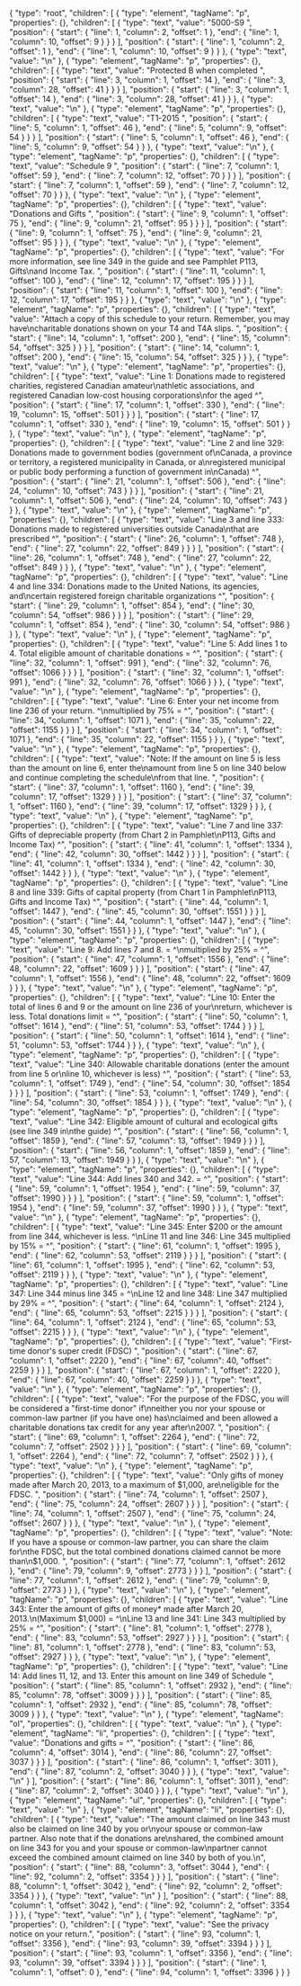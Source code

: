 {
  "type": "root",
  "children": [
    {
      "type": "element",
      "tagName": "p",
      "properties": {},
      "children": [
        {
          "type": "text",
          "value": "5000-S9 ",
          "position": {
            "start": {
              "line": 1,
              "column": 2,
              "offset": 1
            },
            "end": {
              "line": 1,
              "column": 10,
              "offset": 9
            }
          }
        }
      ],
      "position": {
        "start": {
          "line": 1,
          "column": 2,
          "offset": 1
        },
        "end": {
          "line": 1,
          "column": 10,
          "offset": 9
        }
      }
    },
    {
      "type": "text",
      "value": "\n"
    },
    {
      "type": "element",
      "tagName": "p",
      "properties": {},
      "children": [
        {
          "type": "text",
          "value": "Protected B when completed ",
          "position": {
            "start": {
              "line": 3,
              "column": 1,
              "offset": 14
            },
            "end": {
              "line": 3,
              "column": 28,
              "offset": 41
            }
          }
        }
      ],
      "position": {
        "start": {
          "line": 3,
          "column": 1,
          "offset": 14
        },
        "end": {
          "line": 3,
          "column": 28,
          "offset": 41
        }
      }
    },
    {
      "type": "text",
      "value": "\n"
    },
    {
      "type": "element",
      "tagName": "p",
      "properties": {},
      "children": [
        {
          "type": "text",
          "value": "T1-2015 ",
          "position": {
            "start": {
              "line": 5,
              "column": 1,
              "offset": 46
            },
            "end": {
              "line": 5,
              "column": 9,
              "offset": 54
            }
          }
        }
      ],
      "position": {
        "start": {
          "line": 5,
          "column": 1,
          "offset": 46
        },
        "end": {
          "line": 5,
          "column": 9,
          "offset": 54
        }
      }
    },
    {
      "type": "text",
      "value": "\n"
    },
    {
      "type": "element",
      "tagName": "p",
      "properties": {},
      "children": [
        {
          "type": "text",
          "value": "Schedule 9 ",
          "position": {
            "start": {
              "line": 7,
              "column": 1,
              "offset": 59
            },
            "end": {
              "line": 7,
              "column": 12,
              "offset": 70
            }
          }
        }
      ],
      "position": {
        "start": {
          "line": 7,
          "column": 1,
          "offset": 59
        },
        "end": {
          "line": 7,
          "column": 12,
          "offset": 70
        }
      }
    },
    {
      "type": "text",
      "value": "\n"
    },
    {
      "type": "element",
      "tagName": "p",
      "properties": {},
      "children": [
        {
          "type": "text",
          "value": "Donations and Gifts ",
          "position": {
            "start": {
              "line": 9,
              "column": 1,
              "offset": 75
            },
            "end": {
              "line": 9,
              "column": 21,
              "offset": 95
            }
          }
        }
      ],
      "position": {
        "start": {
          "line": 9,
          "column": 1,
          "offset": 75
        },
        "end": {
          "line": 9,
          "column": 21,
          "offset": 95
        }
      }
    },
    {
      "type": "text",
      "value": "\n"
    },
    {
      "type": "element",
      "tagName": "p",
      "properties": {},
      "children": [
        {
          "type": "text",
          "value": "For more information, see line 349 in the guide and see Pamphlet P113, Gifts\nand Income Tax. ",
          "position": {
            "start": {
              "line": 11,
              "column": 1,
              "offset": 100
            },
            "end": {
              "line": 12,
              "column": 17,
              "offset": 195
            }
          }
        }
      ],
      "position": {
        "start": {
          "line": 11,
          "column": 1,
          "offset": 100
        },
        "end": {
          "line": 12,
          "column": 17,
          "offset": 195
        }
      }
    },
    {
      "type": "text",
      "value": "\n"
    },
    {
      "type": "element",
      "tagName": "p",
      "properties": {},
      "children": [
        {
          "type": "text",
          "value": "Attach a copy of this schedule to your return. Remember, you may have\ncharitable donations shown on your T4 and T4A slips. ",
          "position": {
            "start": {
              "line": 14,
              "column": 1,
              "offset": 200
            },
            "end": {
              "line": 15,
              "column": 54,
              "offset": 325
            }
          }
        }
      ],
      "position": {
        "start": {
          "line": 14,
          "column": 1,
          "offset": 200
        },
        "end": {
          "line": 15,
          "column": 54,
          "offset": 325
        }
      }
    },
    {
      "type": "text",
      "value": "\n"
    },
    {
      "type": "element",
      "tagName": "p",
      "properties": {},
      "children": [
        {
          "type": "text",
          "value": "Line 1: Donations made to registered charities, registered Canadian amateur\nathletic associations, and registered Canadian low-cost housing corporations\nfor the aged ^",
          "position": {
            "start": {
              "line": 17,
              "column": 1,
              "offset": 330
            },
            "end": {
              "line": 19,
              "column": 15,
              "offset": 501
            }
          }
        }
      ],
      "position": {
        "start": {
          "line": 17,
          "column": 1,
          "offset": 330
        },
        "end": {
          "line": 19,
          "column": 15,
          "offset": 501
        }
      }
    },
    {
      "type": "text",
      "value": "\n"
    },
    {
      "type": "element",
      "tagName": "p",
      "properties": {},
      "children": [
        {
          "type": "text",
          "value": "Line 2 and line 329: Donations made to government bodies (government of\nCanada, a province or territory, a registered municipality in Canada, or a\nregistered municipal or public body performing a function of government in\nCanada) ^",
          "position": {
            "start": {
              "line": 21,
              "column": 1,
              "offset": 506
            },
            "end": {
              "line": 24,
              "column": 10,
              "offset": 743
            }
          }
        }
      ],
      "position": {
        "start": {
          "line": 21,
          "column": 1,
          "offset": 506
        },
        "end": {
          "line": 24,
          "column": 10,
          "offset": 743
        }
      }
    },
    {
      "type": "text",
      "value": "\n"
    },
    {
      "type": "element",
      "tagName": "p",
      "properties": {},
      "children": [
        {
          "type": "text",
          "value": "Line 3 and line 333: Donations made to registered universities outside Canada\nthat are prescribed ^",
          "position": {
            "start": {
              "line": 26,
              "column": 1,
              "offset": 748
            },
            "end": {
              "line": 27,
              "column": 22,
              "offset": 849
            }
          }
        }
      ],
      "position": {
        "start": {
          "line": 26,
          "column": 1,
          "offset": 748
        },
        "end": {
          "line": 27,
          "column": 22,
          "offset": 849
        }
      }
    },
    {
      "type": "text",
      "value": "\n"
    },
    {
      "type": "element",
      "tagName": "p",
      "properties": {},
      "children": [
        {
          "type": "text",
          "value": "Line 4 and line 334: Donations made to the United Nations, its agencies, and\ncertain registered foreign charitable organizations ^",
          "position": {
            "start": {
              "line": 29,
              "column": 1,
              "offset": 854
            },
            "end": {
              "line": 30,
              "column": 54,
              "offset": 986
            }
          }
        }
      ],
      "position": {
        "start": {
          "line": 29,
          "column": 1,
          "offset": 854
        },
        "end": {
          "line": 30,
          "column": 54,
          "offset": 986
        }
      }
    },
    {
      "type": "text",
      "value": "\n"
    },
    {
      "type": "element",
      "tagName": "p",
      "properties": {},
      "children": [
        {
          "type": "text",
          "value": "Line 5: Add lines 1 to 4. Total eligible amount of charitable donations = ^",
          "position": {
            "start": {
              "line": 32,
              "column": 1,
              "offset": 991
            },
            "end": {
              "line": 32,
              "column": 76,
              "offset": 1066
            }
          }
        }
      ],
      "position": {
        "start": {
          "line": 32,
          "column": 1,
          "offset": 991
        },
        "end": {
          "line": 32,
          "column": 76,
          "offset": 1066
        }
      }
    },
    {
      "type": "text",
      "value": "\n"
    },
    {
      "type": "element",
      "tagName": "p",
      "properties": {},
      "children": [
        {
          "type": "text",
          "value": "Line 6: Enter your net income from line 236 of your return. ^\nmultiplied by 75% = ^",
          "position": {
            "start": {
              "line": 34,
              "column": 1,
              "offset": 1071
            },
            "end": {
              "line": 35,
              "column": 22,
              "offset": 1155
            }
          }
        }
      ],
      "position": {
        "start": {
          "line": 34,
          "column": 1,
          "offset": 1071
        },
        "end": {
          "line": 35,
          "column": 22,
          "offset": 1155
        }
      }
    },
    {
      "type": "text",
      "value": "\n"
    },
    {
      "type": "element",
      "tagName": "p",
      "properties": {},
      "children": [
        {
          "type": "text",
          "value": "Note: If the amount on line 5 is less than the amount on line 6, enter the\namount from line 5 on line 340 below and continue completing the schedule\nfrom that line. ",
          "position": {
            "start": {
              "line": 37,
              "column": 1,
              "offset": 1160
            },
            "end": {
              "line": 39,
              "column": 17,
              "offset": 1329
            }
          }
        }
      ],
      "position": {
        "start": {
          "line": 37,
          "column": 1,
          "offset": 1160
        },
        "end": {
          "line": 39,
          "column": 17,
          "offset": 1329
        }
      }
    },
    {
      "type": "text",
      "value": "\n"
    },
    {
      "type": "element",
      "tagName": "p",
      "properties": {},
      "children": [
        {
          "type": "text",
          "value": "Line 7 and line 337: Gifts of depreciable property (from Chart 2 in Pamphlet\nP113, Gifts and Income Tax) ^",
          "position": {
            "start": {
              "line": 41,
              "column": 1,
              "offset": 1334
            },
            "end": {
              "line": 42,
              "column": 30,
              "offset": 1442
            }
          }
        }
      ],
      "position": {
        "start": {
          "line": 41,
          "column": 1,
          "offset": 1334
        },
        "end": {
          "line": 42,
          "column": 30,
          "offset": 1442
        }
      }
    },
    {
      "type": "text",
      "value": "\n"
    },
    {
      "type": "element",
      "tagName": "p",
      "properties": {},
      "children": [
        {
          "type": "text",
          "value": "Line 8 and line 339: Gifts of capital property (from Chart 1 in Pamphlet\nP113, Gifts and Income Tax) ^",
          "position": {
            "start": {
              "line": 44,
              "column": 1,
              "offset": 1447
            },
            "end": {
              "line": 45,
              "column": 30,
              "offset": 1551
            }
          }
        }
      ],
      "position": {
        "start": {
          "line": 44,
          "column": 1,
          "offset": 1447
        },
        "end": {
          "line": 45,
          "column": 30,
          "offset": 1551
        }
      }
    },
    {
      "type": "text",
      "value": "\n"
    },
    {
      "type": "element",
      "tagName": "p",
      "properties": {},
      "children": [
        {
          "type": "text",
          "value": "Line 9: Add lines 7 and 8. = ^\nmultiplied by 25% = ^",
          "position": {
            "start": {
              "line": 47,
              "column": 1,
              "offset": 1556
            },
            "end": {
              "line": 48,
              "column": 22,
              "offset": 1609
            }
          }
        }
      ],
      "position": {
        "start": {
          "line": 47,
          "column": 1,
          "offset": 1556
        },
        "end": {
          "line": 48,
          "column": 22,
          "offset": 1609
        }
      }
    },
    {
      "type": "text",
      "value": "\n"
    },
    {
      "type": "element",
      "tagName": "p",
      "properties": {},
      "children": [
        {
          "type": "text",
          "value": "Line 10: Enter the total of lines 6 and 9 or the amount on line 236 of your\nreturn, whichever is less. Total donations limit = ^",
          "position": {
            "start": {
              "line": 50,
              "column": 1,
              "offset": 1614
            },
            "end": {
              "line": 51,
              "column": 53,
              "offset": 1744
            }
          }
        }
      ],
      "position": {
        "start": {
          "line": 50,
          "column": 1,
          "offset": 1614
        },
        "end": {
          "line": 51,
          "column": 53,
          "offset": 1744
        }
      }
    },
    {
      "type": "text",
      "value": "\n"
    },
    {
      "type": "element",
      "tagName": "p",
      "properties": {},
      "children": [
        {
          "type": "text",
          "value": "Line 340: Allowable charitable donations (enter the amount from line 5 or\nline 10, whichever is less) ^",
          "position": {
            "start": {
              "line": 53,
              "column": 1,
              "offset": 1749
            },
            "end": {
              "line": 54,
              "column": 30,
              "offset": 1854
            }
          }
        }
      ],
      "position": {
        "start": {
          "line": 53,
          "column": 1,
          "offset": 1749
        },
        "end": {
          "line": 54,
          "column": 30,
          "offset": 1854
        }
      }
    },
    {
      "type": "text",
      "value": "\n"
    },
    {
      "type": "element",
      "tagName": "p",
      "properties": {},
      "children": [
        {
          "type": "text",
          "value": "Line 342: Eligible amount of cultural and ecological gifts (see line 349 in\nthe guide) ^",
          "position": {
            "start": {
              "line": 56,
              "column": 1,
              "offset": 1859
            },
            "end": {
              "line": 57,
              "column": 13,
              "offset": 1949
            }
          }
        }
      ],
      "position": {
        "start": {
          "line": 56,
          "column": 1,
          "offset": 1859
        },
        "end": {
          "line": 57,
          "column": 13,
          "offset": 1949
        }
      }
    },
    {
      "type": "text",
      "value": "\n"
    },
    {
      "type": "element",
      "tagName": "p",
      "properties": {},
      "children": [
        {
          "type": "text",
          "value": "Line 344: Add lines 340 and 342. = ^",
          "position": {
            "start": {
              "line": 59,
              "column": 1,
              "offset": 1954
            },
            "end": {
              "line": 59,
              "column": 37,
              "offset": 1990
            }
          }
        }
      ],
      "position": {
        "start": {
          "line": 59,
          "column": 1,
          "offset": 1954
        },
        "end": {
          "line": 59,
          "column": 37,
          "offset": 1990
        }
      }
    },
    {
      "type": "text",
      "value": "\n"
    },
    {
      "type": "element",
      "tagName": "p",
      "properties": {},
      "children": [
        {
          "type": "text",
          "value": "Line 345: Enter $200 or the amount from line 344, whichever is less. ^\nLine 11 and line 346: Line 345 multiplied by 15% = ^",
          "position": {
            "start": {
              "line": 61,
              "column": 1,
              "offset": 1995
            },
            "end": {
              "line": 62,
              "column": 53,
              "offset": 2119
            }
          }
        }
      ],
      "position": {
        "start": {
          "line": 61,
          "column": 1,
          "offset": 1995
        },
        "end": {
          "line": 62,
          "column": 53,
          "offset": 2119
        }
      }
    },
    {
      "type": "text",
      "value": "\n"
    },
    {
      "type": "element",
      "tagName": "p",
      "properties": {},
      "children": [
        {
          "type": "text",
          "value": "Line 347: Line 344 minus line 345 = ^\nLine 12 and line 348: Line 347 multiplied by 29% = ^",
          "position": {
            "start": {
              "line": 64,
              "column": 1,
              "offset": 2124
            },
            "end": {
              "line": 65,
              "column": 53,
              "offset": 2215
            }
          }
        }
      ],
      "position": {
        "start": {
          "line": 64,
          "column": 1,
          "offset": 2124
        },
        "end": {
          "line": 65,
          "column": 53,
          "offset": 2215
        }
      }
    },
    {
      "type": "text",
      "value": "\n"
    },
    {
      "type": "element",
      "tagName": "p",
      "properties": {},
      "children": [
        {
          "type": "text",
          "value": "First-time donor's super credit (FDSC) ",
          "position": {
            "start": {
              "line": 67,
              "column": 1,
              "offset": 2220
            },
            "end": {
              "line": 67,
              "column": 40,
              "offset": 2259
            }
          }
        }
      ],
      "position": {
        "start": {
          "line": 67,
          "column": 1,
          "offset": 2220
        },
        "end": {
          "line": 67,
          "column": 40,
          "offset": 2259
        }
      }
    },
    {
      "type": "text",
      "value": "\n"
    },
    {
      "type": "element",
      "tagName": "p",
      "properties": {},
      "children": [
        {
          "type": "text",
          "value": "For the purpose of the FDSC, you will be considered a \"first-time donor\" if\nneither you nor your spouse or common-law partner (if you have one) has\nclaimed and been allowed a charitable donations tax credit for any year after\n2007. ",
          "position": {
            "start": {
              "line": 69,
              "column": 1,
              "offset": 2264
            },
            "end": {
              "line": 72,
              "column": 7,
              "offset": 2502
            }
          }
        }
      ],
      "position": {
        "start": {
          "line": 69,
          "column": 1,
          "offset": 2264
        },
        "end": {
          "line": 72,
          "column": 7,
          "offset": 2502
        }
      }
    },
    {
      "type": "text",
      "value": "\n"
    },
    {
      "type": "element",
      "tagName": "p",
      "properties": {},
      "children": [
        {
          "type": "text",
          "value": "Only gifts of money made after March 20, 2013, to a maximum of $1,000, are\neligible for the FDSC. ",
          "position": {
            "start": {
              "line": 74,
              "column": 1,
              "offset": 2507
            },
            "end": {
              "line": 75,
              "column": 24,
              "offset": 2607
            }
          }
        }
      ],
      "position": {
        "start": {
          "line": 74,
          "column": 1,
          "offset": 2507
        },
        "end": {
          "line": 75,
          "column": 24,
          "offset": 2607
        }
      }
    },
    {
      "type": "text",
      "value": "\n"
    },
    {
      "type": "element",
      "tagName": "p",
      "properties": {},
      "children": [
        {
          "type": "text",
          "value": "Note: If you have a spouse or common-law partner, you can share the claim for\nthe FDSC, but the total combined donations claimed cannot be more than\n$1,000. ",
          "position": {
            "start": {
              "line": 77,
              "column": 1,
              "offset": 2612
            },
            "end": {
              "line": 79,
              "column": 9,
              "offset": 2773
            }
          }
        }
      ],
      "position": {
        "start": {
          "line": 77,
          "column": 1,
          "offset": 2612
        },
        "end": {
          "line": 79,
          "column": 9,
          "offset": 2773
        }
      }
    },
    {
      "type": "text",
      "value": "\n"
    },
    {
      "type": "element",
      "tagName": "p",
      "properties": {},
      "children": [
        {
          "type": "text",
          "value": "Line 343: Enter the amount of gifts of money* made after March 20, 2013.\n(Maximum $1,000) = ^\nLine 13 and line 341: Line 343 multiplied by 25% = ^",
          "position": {
            "start": {
              "line": 81,
              "column": 1,
              "offset": 2778
            },
            "end": {
              "line": 83,
              "column": 53,
              "offset": 2927
            }
          }
        }
      ],
      "position": {
        "start": {
          "line": 81,
          "column": 1,
          "offset": 2778
        },
        "end": {
          "line": 83,
          "column": 53,
          "offset": 2927
        }
      }
    },
    {
      "type": "text",
      "value": "\n"
    },
    {
      "type": "element",
      "tagName": "p",
      "properties": {},
      "children": [
        {
          "type": "text",
          "value": "Line 14: Add lines 11, 12, and 13. Enter this amount on line 349 of Schedule ",
          "position": {
            "start": {
              "line": 85,
              "column": 1,
              "offset": 2932
            },
            "end": {
              "line": 85,
              "column": 78,
              "offset": 3009
            }
          }
        }
      ],
      "position": {
        "start": {
          "line": 85,
          "column": 1,
          "offset": 2932
        },
        "end": {
          "line": 85,
          "column": 78,
          "offset": 3009
        }
      }
    },
    {
      "type": "text",
      "value": "\n"
    },
    {
      "type": "element",
      "tagName": "ol",
      "properties": {},
      "children": [
        {
          "type": "text",
          "value": "\n"
        },
        {
          "type": "element",
          "tagName": "li",
          "properties": {},
          "children": [
            {
              "type": "text",
              "value": "Donations and gifts = ^",
              "position": {
                "start": {
                  "line": 86,
                  "column": 4,
                  "offset": 3014
                },
                "end": {
                  "line": 86,
                  "column": 27,
                  "offset": 3037
                }
              }
            }
          ],
          "position": {
            "start": {
              "line": 86,
              "column": 1,
              "offset": 3011
            },
            "end": {
              "line": 87,
              "column": 2,
              "offset": 3040
            }
          }
        },
        {
          "type": "text",
          "value": "\n"
        }
      ],
      "position": {
        "start": {
          "line": 86,
          "column": 1,
          "offset": 3011
        },
        "end": {
          "line": 87,
          "column": 2,
          "offset": 3040
        }
      }
    },
    {
      "type": "text",
      "value": "\n"
    },
    {
      "type": "element",
      "tagName": "ul",
      "properties": {},
      "children": [
        {
          "type": "text",
          "value": "\n"
        },
        {
          "type": "element",
          "tagName": "li",
          "properties": {},
          "children": [
            {
              "type": "text",
              "value": "The amount claimed on line 343 must also be claimed on line 340 by you or\nyour spouse or common-law partner. Also note that if the donations are\nshared, the combined amount on line 343 for you and your spouse or common-law\npartner cannot exceed the combined amount claimed on line 340 by both of you.\n",
              "position": {
                "start": {
                  "line": 88,
                  "column": 3,
                  "offset": 3044
                },
                "end": {
                  "line": 92,
                  "column": 2,
                  "offset": 3354
                }
              }
            }
          ],
          "position": {
            "start": {
              "line": 88,
              "column": 1,
              "offset": 3042
            },
            "end": {
              "line": 92,
              "column": 2,
              "offset": 3354
            }
          }
        },
        {
          "type": "text",
          "value": "\n"
        }
      ],
      "position": {
        "start": {
          "line": 88,
          "column": 1,
          "offset": 3042
        },
        "end": {
          "line": 92,
          "column": 2,
          "offset": 3354
        }
      }
    },
    {
      "type": "text",
      "value": "\n"
    },
    {
      "type": "element",
      "tagName": "p",
      "properties": {},
      "children": [
        {
          "type": "text",
          "value": "See the privacy notice on your return.",
          "position": {
            "start": {
              "line": 93,
              "column": 1,
              "offset": 3356
            },
            "end": {
              "line": 93,
              "column": 39,
              "offset": 3394
            }
          }
        }
      ],
      "position": {
        "start": {
          "line": 93,
          "column": 1,
          "offset": 3356
        },
        "end": {
          "line": 93,
          "column": 39,
          "offset": 3394
        }
      }
    }
  ],
  "position": {
    "start": {
      "line": 1,
      "column": 1,
      "offset": 0
    },
    "end": {
      "line": 94,
      "column": 1,
      "offset": 3396
    }
  }
}
